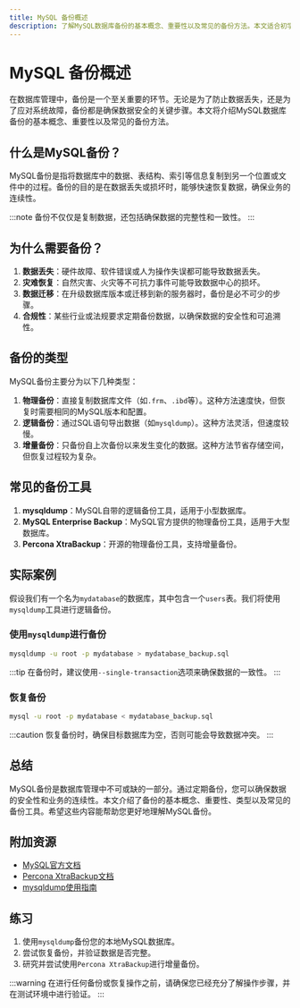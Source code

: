 ```yaml
---
title: MySQL 备份概述
description: 了解MySQL数据库备份的基本概念、重要性以及常见的备份方法。本文适合初学者，将逐步讲解备份的原理、实际应用场景以及如何操作。
---
```


# MySQL 备份概述

在数据库管理中，备份是一个至关重要的环节。无论是为了防止数据丢失，还是为了应对系统故障，备份都是确保数据安全的关键步骤。本文将介绍MySQL数据库备份的基本概念、重要性以及常见的备份方法。

## 什么是MySQL备份？

MySQL备份是指将数据库中的数据、表结构、索引等信息复制到另一个位置或文件中的过程。备份的目的是在数据丢失或损坏时，能够快速恢复数据，确保业务的连续性。

:::note
备份不仅仅是复制数据，还包括确保数据的完整性和一致性。
:::

## 为什么需要备份？

1. **数据丢失**：硬件故障、软件错误或人为操作失误都可能导致数据丢失。
2. **灾难恢复**：自然灾害、火灾等不可抗力事件可能导致数据中心的损坏。
3. **数据迁移**：在升级数据库版本或迁移到新的服务器时，备份是必不可少的步骤。
4. **合规性**：某些行业或法规要求定期备份数据，以确保数据的安全性和可追溯性。

## 备份的类型

MySQL备份主要分为以下几种类型：

1. **物理备份**：直接复制数据库文件（如`.frm`、`.ibd`等）。这种方法速度快，但恢复时需要相同的MySQL版本和配置。
2. **逻辑备份**：通过SQL语句导出数据（如`mysqldump`）。这种方法灵活，但速度较慢。
3. **增量备份**：只备份自上次备份以来发生变化的数据。这种方法节省存储空间，但恢复过程较为复杂。

## 常见的备份工具

1. **mysqldump**：MySQL自带的逻辑备份工具，适用于小型数据库。
2. **MySQL Enterprise Backup**：MySQL官方提供的物理备份工具，适用于大型数据库。
3. **Percona XtraBackup**：开源的物理备份工具，支持增量备份。

## 实际案例

假设我们有一个名为`mydatabase`的数据库，其中包含一个`users`表。我们将使用`mysqldump`工具进行逻辑备份。

### 使用`mysqldump`进行备份

```bash
mysqldump -u root -p mydatabase > mydatabase_backup.sql
```

:::tip
在备份时，建议使用`--single-transaction`选项来确保数据的一致性。
:::

### 恢复备份

```bash
mysql -u root -p mydatabase < mydatabase_backup.sql
```

:::caution
恢复备份时，确保目标数据库为空，否则可能会导致数据冲突。
:::

## 总结

MySQL备份是数据库管理中不可或缺的一部分。通过定期备份，您可以确保数据的安全性和业务的连续性。本文介绍了备份的基本概念、重要性、类型以及常见的备份工具。希望这些内容能帮助您更好地理解MySQL备份。

## 附加资源

- [MySQL官方文档](https://dev.mysql.com/doc/)
- [Percona XtraBackup文档](https://www.percona.com/doc/percona-xtrabackup/8.0/index.html)
- [mysqldump使用指南](https://dev.mysql.com/doc/refman/8.0/en/mysqldump.html)

## 练习

1. 使用`mysqldump`备份您的本地MySQL数据库。
2. 尝试恢复备份，并验证数据是否完整。
3. 研究并尝试使用`Percona XtraBackup`进行增量备份。

:::warning
在进行任何备份或恢复操作之前，请确保您已经充分了解操作步骤，并在测试环境中进行验证。
:::